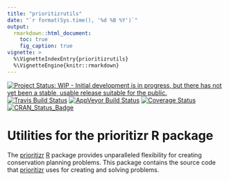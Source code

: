 ```yaml
---
title: "prioritizrutils"
date: "`r format(Sys.time(), '%d %B %Y')`"
output:
  rmarkdown::html_document:
    toc: true
    fig_caption: true
vignette: >
  %\VignetteIndexEntry{prioritizrutils}
  %\VignetteEngine{knitr::rmarkdown}
---
```


[![Project Status: WIP - Initial development is in progress, but there has not yet been a stable, usable release suitable for the public.](http://www.repostatus.org/badges/latest/wip.svg)](http://www.repostatus.org/#wip)
[![Travis Build Status](https://img.shields.io/travis/prioritizr/prioritizrutils/master.svg?label=Mac%20OSX%20%26%20Linux)](https://travis-ci.org/prioritizr/prioritizrutils)
[![AppVeyor Build Status](https://img.shields.io/appveyor/ci/jeffreyhanson/prioritizrutils/master.svg?label=Windows)](https://ci.appveyor.com/project/jeffreyhanson/prioritizrutils)
[![Coverage Status](https://codecov.io/github/prioritizr/prioritizrutils/coverage.svg?branch=master)](https://codecov.io/github/prioritizr/prioritizrutils?branch=master)
[![CRAN_Status_Badge](http://www.r-pkg.org/badges/version/prioritizrutils)](https://CRAN.R-project.org/package=prioritizrutils)

# Utilities for the prioritizr R package

The [prioritizr](http://www.github.com/prioritizr/prioritizr) [R](https://cran.r-project.org/) package provides unparalleled flexibility for creating conservation planning problems. This package contains the source code that [prioritizr](http://www.github.com/prioritizr/prioritizr) uses for creating and solving problems.
